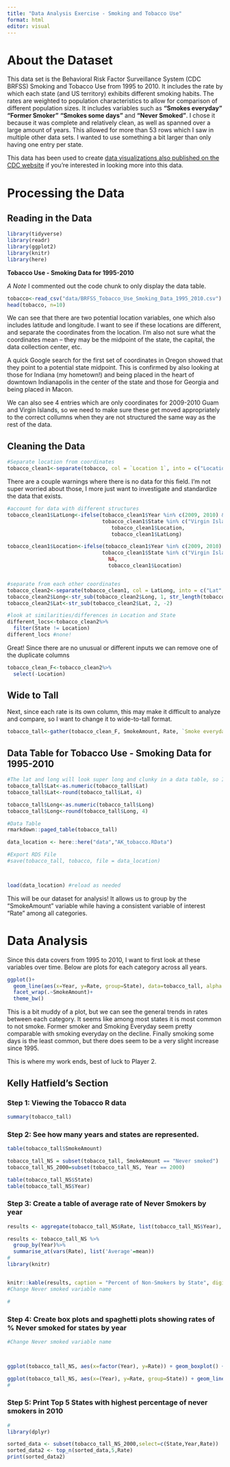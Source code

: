 ```yaml
---
title: "Data Analysis Exercise - Smoking and Tobacco Use"
format: html
editor: visual
---
```


# About the Dataset

This data set is the Behavioral Risk Factor Surveillance System (CDC BRFSS) Smoking and Tobacco Use from 1995 to 2010. It includes the rate by which each state (and US territory) exhibits different smoking habits. The rates are weighted to population characteristics to allow for comparison of different population sizes. It includes variables such as **"Smokes everyday"** **"Former Smoker"** **"Smokes some days"** and **"Never Smoked"**. I chose it because it was complete and relatively clean, as well as spanned over a large amount of years. This allowed for more than 53 rows which I saw in multiple other data sets. I wanted to use something a bit larger than only having one entry per state.

This data has been used to create [data visualizations also published on the CDC website](https://data.cdc.gov/Smoking-Tobacco-Use/2010-BRFSS-Smokes-Everyday-Map/exwk-rjkz) if you're interested in looking more into this data.

# Processing the Data

## Reading in the Data

```r
library(tidyverse)
library(readr)
library(ggplot2)
library(knitr)
library(here)
```

**Tobacco Use - Smoking Data for 1995-2010**

*A Note* I commented out the code chunk to only display the data table.

```r
tobacco<-read_csv("data/BRFSS_Tobacco_Use_Smoking_Data_1995_2010.csv")
head(tobacco, n=10)
```

We can see that there are two potential location variables, one which also includes latitude and longitude. I want to see if these locations are different, and separate the coordinates from the location. I'm also not sure what the coordinates mean -- they may be the midpoint of the state, the capital, the data collection center, etc.

A quick Google search for the first set of coordinates in Oregon showed that they point to a potential state midpoint. This is confirmed by also looking at those for Indiana (my hometown!) and being placed in the heart of downtown Indianapolis in the center of the state and those for Georgia and being placed in Macon.

We can also see 4 entries which are only coordinates for 2009-2010 Guam and Virgin Islands, so we need to make sure these get moved appropriately to the correct collumns when they are not structured the same way as the rest of the data.

## Cleaning the Data

```r
#Separate location from coordinates
tobacco_clean1<-separate(tobacco, col = `Location 1`, into = c("Location", "LatLong"), sep = "\n")
```

There are a couple warnings where there is no data for this field. I'm not super worried about those, I more just want to investigate and standardize the data that exists.

```r
#account for data with different structures
tobacco_clean1$LatLong<-ifelse(tobacco_clean1$Year %in% c(2009, 2010) & 
                               tobacco_clean1$State %in% c("Virgin Islands", "Guam"), 
                                  tobacco_clean1$Location,
                                  tobacco_clean1$LatLong)

tobacco_clean1$Location<-ifelse(tobacco_clean1$Year %in% c(2009, 2010) & 
                               tobacco_clean1$State %in% c("Virgin Islands", "Guam"), 
                                 NA,
                                 tobacco_clean1$Location)


#separate from each other coordinates
tobacco_clean2<-separate(tobacco_clean1, col = LatLong, into = c("Lat", "Long"), sep = ",")
tobacco_clean2$Long<-str_sub(tobacco_clean2$Long, 1, str_length(tobacco_clean2$Long)-1)
tobacco_clean2$Lat<-str_sub(tobacco_clean2$Lat, 2, -2)

#look at similarities/differences in Location and State
different_locs<-tobacco_clean2%>%
  filter(State != Location) 
different_locs #none!
```

Great! Since there are no unusual or different inputs we can remove one of the duplicate columns

```r
tobacco_clean_F<-tobacco_clean2%>%
  select(-Location)
```

## Wide to Tall

Next, since each rate is its own column, this may make it difficult to analyze and compare, so I want to change it to wide-to-tall format.

```r
tobacco_tall<-gather(tobacco_clean_F, SmokeAmount, Rate, `Smoke everyday`:`Never smoked`)
```

## Data Table for Tobacco Use - Smoking Data for 1995-2010

```r

#The lat and long will look super long and clunky in a data table, so I want to round them to be pretty for presentation
tobacco_tall$Lat<-as.numeric(tobacco_tall$Lat)
tobacco_tall$Lat<-round(tobacco_tall$Lat, 4)

tobacco_tall$Long<-as.numeric(tobacco_tall$Long)
tobacco_tall$Long<-round(tobacco_tall$Long, 4)

#Data Table
rmarkdown::paged_table(tobacco_tall)

```

```r
data_location <- here::here("data","AK_tobacco.RData")

#Export RDS File
#save(tobacco_tall, tobacco, file = data_location) 



load(data_location) #reload as needed
```

This will be our dataset for analysis! It allows us to group by the "SmokeAmount" variable while having a consistent variable of interest "Rate" among all categories.

# Data Analysis

Since this data covers from 1995 to 2010, I want to first look at these variables over time. Below are plots for each category across all years.

```r
ggplot()+
  geom_line(aes(x=Year, y=Rate, group=State), data=tobacco_tall, alpha = 0.2, color = "blue")+
  facet_wrap(.~SmokeAmount)+
  theme_bw()
```

This is a bit muddy of a plot, but we can see the general trends in rates between each category. It seems like among most states it is most common to not smoke. Former smoker and Smoking Everyday seem pretty comparable with smoking everyday on the decline. Finally smoking some days is the least common, but there does seem to be a very slight increase since 1995.

This is where my work ends, best of luck to Player 2.

## Kelly Hatfield's Section

### Step 1: Viewing the Tobacco R data

```r

summary(tobacco_tall)
```

### Step 2: See how many years and states are represented.

```r

table(tobacco_tall$SmokeAmount)

tobacco_tall_NS = subset(tobacco_tall, SmokeAmount == "Never smoked")
tobacco_tall_NS_2000=subset(tobacco_tall_NS, Year == 2000)

table(tobacco_tall_NS$State)
table(tobacco_tall_NS$Year)
```

### Step 3: Create a table of average rate of Never Smokers by year

```r

results <- aggregate(tobacco_tall_NS$Rate, list(tobacco_tall_NS$Year), FUN=mean)

results <- tobacco_tall_NS %>%
  group_by(Year)%>%
  summarise_at(vars(Rate), list('Average'=mean))
#
library(knitr)


knitr::kable(results, caption = "Percent of Non-Smokers by State", digits=2)
#Change Never smoked variable name

#


```

### Step 4: Create box plots and spaghetti plots showing rates of % Never smoked for states by year

```r

#Change Never smoked variable name



ggplot(tobacco_tall_NS, aes(x=factor(Year), y=Rate)) + geom_boxplot() + ylim(0,100)

ggplot(tobacco_tall_NS, aes(x=(Year), y=Rate, group=State)) + geom_line() + ylim(0,100)
#


```

### Step 5: Print Top 5 States with highest percentage of never smokers in 2010

```r
#
library(dplyr)

sorted_data <- subset(tobacco_tall_NS_2000,select=c(State,Year,Rate))
sorted_data2 <- top_n(sorted_data,5,Rate) 
print(sorted_data2)

```
